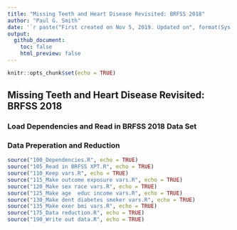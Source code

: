 ---
title: "Missing Teeth and Heart Disease Revisited: BRFSS 2018"
author: "Paul G. Smith"
date: '`r paste("First created on Nov 5, 2019. Updated on", format(Sys.Date(),"%b %d, %Y"))`'
output: 
  github_document:
    toc: false
    html_preview: false
---

```{r setup, include=FALSE}
knitr::opts_chunk$set(echo = TRUE)
```

## Missing Teeth and Heart Disease Revisited: BRFSS 2018

### Load Dependencies and Read in BRFSS 2018 Data Set

### Data Preperation and Reduction

```{r echo=TRUE, message=TRUE, warning=TRUE}
source("100_Dependencies.R", echo = TRUE)
source("105_Read in BRFSS XPT.R", echo = TRUE)
source("110_Keep vars.R", echo = TRUE)
source("115_Make outcome exposure vars.R", echo = TRUE)
source("120_Make sex race vars.R", echo = TRUE)
source("125_Make age  educ income vars.R", echo = TRUE)
source("130_Make dent diabetes smoker vars.R", echo = TRUE)
source("135_Make exer bmi vars.R", echo = TRUE)
source("175_Data reduction.R", echo = TRUE)
source("190_Write out data.R", echo = TRUE)

```

